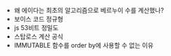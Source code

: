 - 왜 에이다는 최초의 알고리즘으로 베르누이 수를 계산했나?
- 보이스 코드 정규형
- js 53비트 정밀도
- 스탑로스 계산 공식
- IMMUTABLE 함수를 order by에 사용할 수 없는 이유
